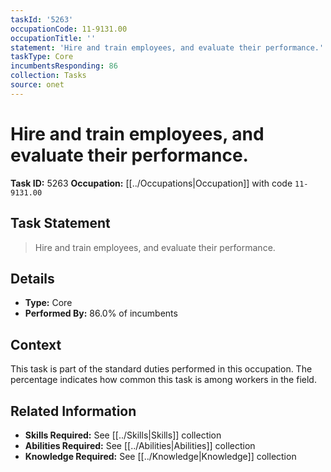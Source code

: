 ```yaml
---
taskId: '5263'
occupationCode: 11-9131.00
occupationTitle: ''
statement: 'Hire and train employees, and evaluate their performance.'
taskType: Core
incumbentsResponding: 86
collection: Tasks
source: onet
---
```

# Hire and train employees, and evaluate their performance.

**Task ID:** 5263
**Occupation:** [[../Occupations|Occupation]] with code `11-9131.00`

## Task Statement

> Hire and train employees, and evaluate their performance.

## Details

- **Type:** Core
- **Performed By:** 86.0% of incumbents

## Context

This task is part of the standard duties performed in this occupation. The percentage indicates how common this task is among workers in the field.

## Related Information

- **Skills Required:** See [[../Skills|Skills]] collection
- **Abilities Required:** See [[../Abilities|Abilities]] collection
- **Knowledge Required:** See [[../Knowledge|Knowledge]] collection

